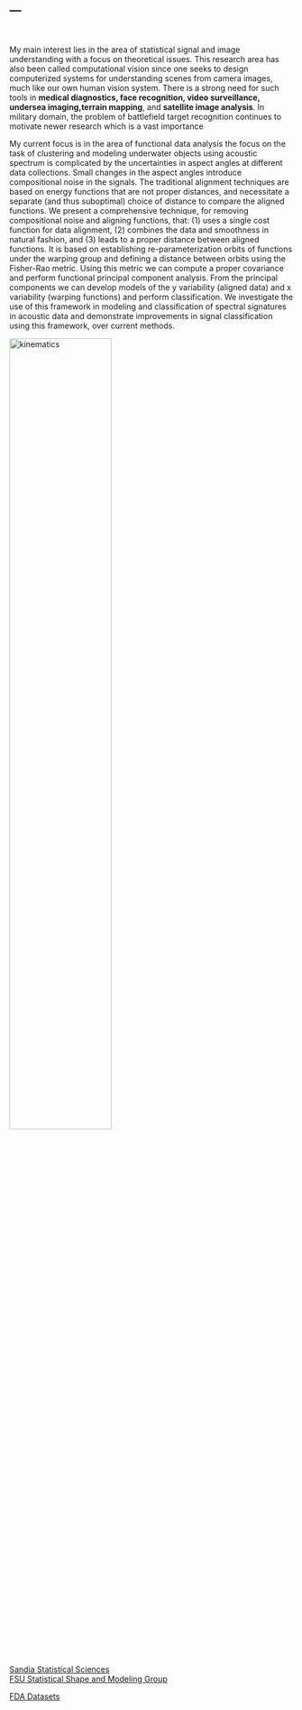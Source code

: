 ---
---

<link rel="stylesheet" href="styles.css" type="text/css" />
<br>

My main interest lies in the area of statistical signal and image understanding with a focus on theoretical issues. This research area has also been called computational vision since one seeks to design computerized systems for understanding scenes from camera images, much like our own human vision system. There is a strong need for such tools in **medical diagnostics, face recognition, video surveillance, undersea imaging,terrain mapping**, and **satellite image analysis**. In military domain, the problem of battlefield target recognition continues to motivate newer research which is a vast importance


My current focus is in the area of functional data analysis the focus on the task of clustering and modeling underwater objects using acoustic spectrum is complicated by the uncertainties in aspect angles at different data collections. Small changes in the aspect angles introduce compositional noise in the signals. The traditional alignment techniques are based on energy functions that are not proper distances, and necessitate a separate (and thus suboptimal) choice of distance to compare the aligned functions. We present a comprehensive technique, for removing compositional noise and aligning functions, that: (1) uses a single cost function for data alignment, (2) combines the data and smoothness in natural fashion, and (3) leads to a proper distance between aligned functions. It is based on establishing re-parameterization orbits of functions under the warping group and defining a distance between orbits using the Fisher-Rao metric. Using this metric we can compute a proper covariance and perform functional principal component analysis. From the principal components we can develop models of the y variability (aligned data) and x variability (warping functions) and perform classification. We investigate the use of this framework in modeling and classification of spectral signatures in acoustic data and demonstrate improvements in signal classification using this framework, over current methods.

<img src="images/ResearchFigure.jpg" alt="kinematics" style="width:60%; border:0px solid">

[Sandia Statistical Sciences](http://www.sandia.gov/statistics/)	
[FSU Statistical Shape and Modeling Group](http://ssamg.stat.fsu.edu/)

[FDA Datasets](https://github.com/jdtuck/fda_datasets)
